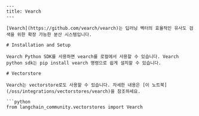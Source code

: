 ```mdx
---
title: Vearch
---

[Vearch](https://github.com/vearch/vearch)는 딥러닝 벡터의 효율적인 유사도 검색을 위한 확장 가능한 분산 시스템입니다.

# Installation and Setup

Vearch Python SDK를 사용하면 vearch를 로컬에서 사용할 수 있습니다. Vearch python sdk는 pip install vearch 명령으로 쉽게 설치할 수 있습니다.

# Vectorstore

Vearch는 vectorstore로도 사용할 수 있습니다. 자세한 내용은 [이 노트북](/oss/integrations/vectorstores/vearch)을 참조하세요.

```python
from langchain_community.vectorstores import Vearch
```
```